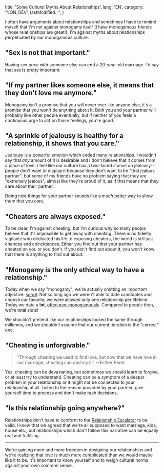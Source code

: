   title: 'Some Cultural Myths About Relationships',
  lang: 'EN',
  category: 'NON_DEV',
  lastModified: '',
}

I often have arguments about relationships and sometimes I have to remind myself that I'm not against monogamy itself (I have monogamous friends whose relationships are great!), I'm against myths about relationships perpetuated by our monogamous culture.

## "Sex is not that important."

Having sex _once_ with someone else can end a 20-year-old marriage. I'd say that sex is pretty important.

## "If my partner likes someone else, it means that they don't love me anymore."

Monogamy isn't a promise that you will never ever like anyone else, it's a promise that you won't do anything about it. Both you and your partner will probably like other people eventually, but if neither of you feels a continuous urge to act on those feelings, you're good.

## "A sprinkle of jealousy is healthy for a relationship, it shows that you care."

Jealousy is a powerful emotion which ended many relationships. I wouldn't say that _any_ amount of it is desirable and I don't believe that it comes from a place of love. I feel like our culture has a two-faced stance on jealousy--people don't want to display it because they don't want to be "that jealous partner", but some of my friends have no problem saying that they are "extremely jealous", almost like they're proud of it, as if that means that they care about their partner.

Doing nice things for your partner sounds like a _much_ better way to show them that you care.

## "Cheaters are always exposed."

To be clear, I'm against cheating, but I'm curious why so many people believe that it's impossible to get away with cheating. There is no fidelity vigilante who dedicated his life to exposing cheaters, the world is still just chances and coincidences. Either you find out that your partner has cheated on you or you don't. If you don't find out about it, you won't know that there is anything to find out about.

## "Monogamy is the only ethical way to have a relationship."

Today when we say "monogamy", we're actually omitting an important adjective: [_serial_][serial-monogamy]. Not so long ago we weren't able to date candidates and choose our favorite, we were allowed only one relationship per lifetime. Today we date a **lot**, [often non-monogamously][non-monogamy-survey]. Compared to people then, we're total sluts!

We shouldn't pretend like our relationships looked the same through millennia, and we shouldn't assume that our current iteration is the "correct" one.

## "Cheating is unforgivable."

  > "Through cheating we used to find love, but now that we have love in our marriage, cheating can destroy it." --Esther Perel

Yes, cheating can be devastating, but sometimes we should learn to forgive, or at least try to understand. Cheating can be a symptom of a deeper problem in your relationship or it might not be connected to your relationship at all. Listen to the reason provided by your partner, give yourself time to process and don't make rash decisions.

## "Is this relationship going anywhere?"

Relationships don't have to conform to the [Relationship Escalator][relationship-escalator] to be valid. I know that we agreed that we're all supposed to want marriage, kids, house etc., but relationships which don't follow this narrative can be equally real and fulfilling.

---

We're gaining more and more freedom in designing our relationships and we're realizing that love is much more complicated than we would maybe like it to be. It's important to know yourself and to weigh cultural norms against your own common sense.

[serial-monogamy]: https://en.wikipedia.org/wiki/Monogamy#Serial_monogamy
[non-monogamy-survey]: https://www.bustle.com/articles/180764-1-in-5-people-date-non-monogamously-says-wide-ranging-survey-finally
[relationship-escalator]: http://offescalator.com/what-escalator/
